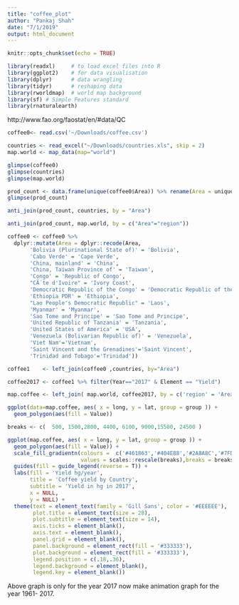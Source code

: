 ```yaml
---
title: "coffee_plot"
author: "Pankaj Shah"
date: "7/1/2019"
output: html_document
---
```


```r
knitr::opts_chunk$set(echo = TRUE)
```

```r
library(readxl)     # to load excel files into R
library(ggplot2)    # for data visualisation
library(dplyr)      # data wrangling
library(tidyr)      # reshaping data
library(rworldmap)  # world map background
library(sf) # Simple Features standard
library(rnaturalearth)

```


http://www.fao.org/faostat/en/#data/QC


```r

coffee0<- read.csv('~/Downloads/coffee.csv')

countries <- read_excel("~/Downloads/countries.xls", skip = 2)
map.world <- map_data(map="world")
```

```r
glimpse(coffee0)
glimpse(countries)
glimpse(map.world)
```

```r
prod_count <- data.frame(unique(coffee0$Area)) %>% rename(Area = unique.coffee0.Area.)
glimpse(prod_count)

anti_join(prod_count, countries, by = "Area") 

anti_join(prod_count, map.world, by = c("Area"="region"))
```

```r

coffee0 <- coffee0 %>% 
  dplyr::mutate(Area = dplyr::recode(Area,
       'Bolivia (Plurinational State of)' = 'Bolivia',
       'Cabo Verde' = 'Cape Verde',
       'China, mainland' = 'China',
       'China, Taiwan Province of' = 'Taiwan',
       'Congo' = 'Republic of Congo',
       "CÃ´te d'Ivoire" = 'Ivory Coast',
       'Democratic Republic of the Congo' = 'Democratic Republic of the Congo',
       'Ethiopia PDR' = 'Ethiopia',
       "Lao People's Democratic Republic" = 'Laos',
       'Myanmar' = 'Myanmar',
       'Sao Tome and Principe' = 'Sao Tome and Principe',
       'United Republic of Tanzania' = 'Tanzania',
       'United States of America' = 'USA',
       'Venezuela (Bolivarian Republic of)' = 'Venezuela',
       'Viet Nam'='Vietnam',
       'Saint Vincent and the Grenadines'='Saint Vincent',
       'Trinidad and Tobago'='Trinidad'))


```

```r
coffee1    <- left_join(coffee0 ,countries, by="Area")

coffee2017 <- coffee1 %>% filter(Year=="2017" & Element == "Yield") 

map.coffee <- left_join( map.world, coffee2017, by = c('region' = 'Area'))
```

```r
ggplot(data=map.coffee, aes( x = long, y = lat, group = group )) +
  geom_polygon(aes(fill = Value))
```

```r
breaks <- c(  500, 1500,2800, 4400, 6100, 9000,15500, 24500 )

ggplot(map.coffee, aes( x = long, y = lat, group = group )) +
  geom_polygon(aes(fill = Value)) +
  scale_fill_gradientn(colours =  c('#461863','#404E88','#2A8A8C','#7FD157','#F9E53F'),
                       values = scales::rescale(breaks),breaks = breaks) +
  guides(fill = guide_legend(reverse = T)) +
  labs(fill = 'Yield hg/year',
       title = 'Coffee yield by Country',
       subtitle = 'Yield in hg in 2017',
       x = NULL,
       y = NULL) +
  theme(text = element_text(family = 'Gill Sans', color = '#EEEEEE'),
        plot.title = element_text(size = 28),
        plot.subtitle = element_text(size = 14),
        axis.ticks = element_blank(),
        axis.text = element_blank(),
        panel.grid = element_blank(),
        panel.background = element_rect(fill = '#333333'),
        plot.background = element_rect(fill = '#333333'),
        legend.position = c(.18,.36),
        legend.background = element_blank(),
        legend.key = element_blank())
```

Above graph is only for the year 2017 now make animation graph for the year 1961- 2017.
















